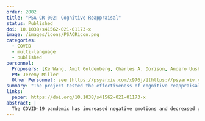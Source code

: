 ```yaml
---
order: 2002
title: "PSA-CR 002: Cognitive Reappraisal"
status: Published
doi: 10.1038/s41562-021-01173-x
image: /images/icons/PSACRicon.png
categories:
  - COVID
  - multi-language
  - published
personnel:
  Proposers: [Ke Wang, Amit Goldenberg, Charles A. Dorison, Andero Uusberg, Jennifer S. Lerner, James J. Gross]
  PM: Jeremy Miller
  Other Personnel: see [https://psyarxiv.com/x976j/](https://psyarxiv.com/x976j/)
summary: "The project tested the effectiveness of cognitive reappraisal in decreasing negative emotions and increasing positive emotions related to COVID-19."
links:
  paper: https://doi.org/10.1038/s41562-021-01173-x
abstract: |
  The COVID-19 pandemic has increased negative emotions and decreased positive emotions globally. Left unchecked, these emotional changes might have a wide array of adverse impacts. To reduce negative emotions and increase positive emotions, we tested the effectiveness of reappraisal, an emotion-regulation strategy that modifies how one thinks about a situation. Participants from 87 countries and regions (*n* = 21,644) were randomly assigned to one of two brief reappraisal interventions (reconstrual or repurposing) or one of two control conditions (active or passive). Results revealed that both reappraisal interventions (vesus both control conditions) consistently reduced negative emotions and increased positive emotions across different measures. Reconstrual and repurposing interventions had similar effects. Importantly, planned exploratory analyses indicated that reappraisal interventions did not reduce intentions to practice preventive health behaviours. The findings demonstrate the viability of creating scalable, low-cost interventions for use around the world.
---
```

